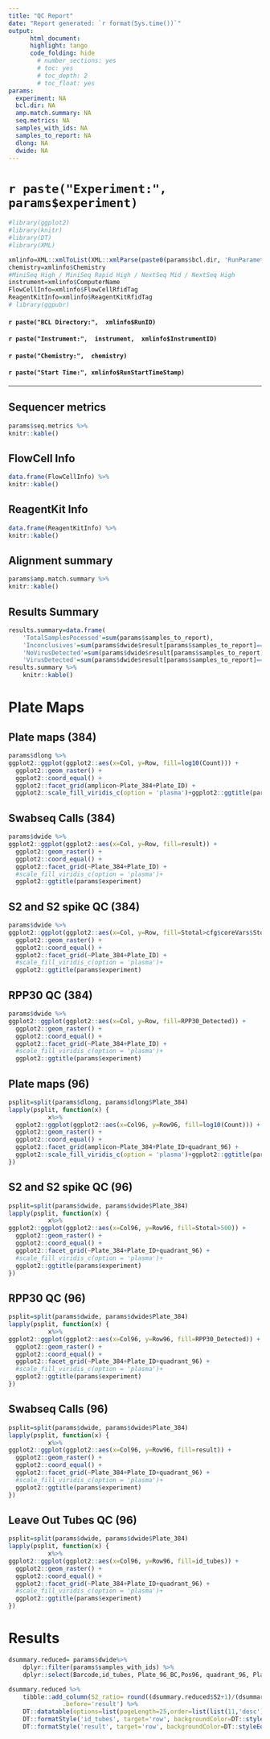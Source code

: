 ```yaml
---
title: "QC Report"
date: "Report generated: `r format(Sys.time())`"
output:
      html_document:
      highlight: tango
      code_folding: hide
        # number_sections: yes
        # toc: yes
        # toc_depth: 2
        # toc_float: yes
params:
  experiment: NA
  bcl.dir: NA
  amp.match.summary: NA
  seq.metrics: NA
  samples_with_ids: NA
  samples_to_report: NA
  dlong: NA
  dwide: NA
---
```


# `r paste("Experiment:", params$experiment)`

```r
#library(ggplot2)
#library(knitr)
#library(DT)
#library(XML)

xmlinfo=XML::xmlToList(XML::xmlParse(paste0(params$bcl.dir, 'RunParameters.xml')))
chemistry=xmlinfo$Chemistry
#MiniSeq High / MiniSeq Rapid High / NextSeq Mid / NextSeq High
instrument=xmlinfo$ComputerName
FlowCellInfo=xmlinfo$FlowCellRfidTag
ReagentKitInfo=xmlinfo$ReagentKitRfidTag
# library(ggpubr)
```
#### `r paste("BCL Directory:",  xmlinfo$RunID)`
#### `r paste("Instrument:",  instrument,  xmlinfo$InstrumentID)`
#### `r paste("Chemistry:",  chemistry)`
#### `r paste("Start Time:", xmlinfo$RunStartTimeStamp)`
******


## Sequencer metrics
```r
params$seq.metrics %>%
knitr::kable()
```

## FlowCell Info
```r
data.frame(FlowCellInfo) %>%
knitr::kable()
```

## ReagentKit Info
```r
data.frame(ReagentKitInfo) %>%
knitr::kable()
```

## Alignment summary
```r
params$amp.match.summary %>% 
knitr::kable()
```

## Results Summary
```r
results.summary=data.frame(
    'TotalSamplesPocessed'=sum(params$samples_to_report),                         
    'Inconclusives'=sum(params$dwide$result[params$samples_to_report]=='Inconclusive'),
    'NoVirusDetected'=sum(params$dwide$result[params$samples_to_report]=='Negative'),
    'VirusDetected'=sum(params$dwide$result[params$samples_to_report]=='Positive'))
results.summary %>% 
    knitr::kable()
```

# Plate Maps {.tabset .tabset-fade}

## Plate maps (384)
```r
params$dlong %>%  
ggplot2::ggplot(ggplot2::aes(x=Col, y=Row, fill=log10(Count))) + 
  ggplot2::geom_raster() +
  ggplot2::coord_equal() +
  ggplot2::facet_grid(amplicon~Plate_384+Plate_ID) +
  ggplot2::scale_fill_viridis_c(option = 'plasma')+ggplot2::ggtitle(params$experiment)
```

## Swabseq Calls (384)
```r
params$dwide %>% 
ggplot2::ggplot(ggplot2::aes(x=Col, y=Row, fill=result)) + 
  ggplot2::geom_raster() +
  ggplot2::coord_equal() +
  ggplot2::facet_grid(~Plate_384+Plate_ID) +
  #scale_fill_viridis_c(option = 'plasma')+
  ggplot2::ggtitle(params$experiment)
```

## S2 and S2 spike QC (384)
```r
params$dwide %>% 
ggplot2::ggplot(ggplot2::aes(x=Col, y=Row, fill=Stotal>cfg$coreVars$Stotal)) + 
  ggplot2::geom_raster() +
  ggplot2::coord_equal() +
  ggplot2::facet_grid(~Plate_384+Plate_ID) +
  #scale_fill_viridis_c(option = 'plasma')+
  ggplot2::ggtitle(params$experiment)
```

## RPP30 QC (384)
```r
params$dwide %>% 
ggplot2::ggplot(ggplot2::aes(x=Col, y=Row, fill=RPP30_Detected)) + 
  ggplot2::geom_raster() +
  ggplot2::coord_equal() +
  ggplot2::facet_grid(~Plate_384+Plate_ID) +
  #scale_fill_viridis_c(option = 'plasma')+
  ggplot2::ggtitle(params$experiment)
```

## Plate maps (96)
```r
psplit=split(params$dlong, params$dlong$Plate_384)
lapply(psplit, function(x) {
           x%>%
  ggplot2::ggplot(ggplot2::aes(x=Col96, y=Row96, fill=log10(Count))) + 
  ggplot2::geom_raster() +
  ggplot2::coord_equal() +
  ggplot2::facet_grid(amplicon~Plate_384+Plate_ID+quadrant_96) +
  ggplot2::scale_fill_viridis_c(option = 'plasma')+ggplot2::ggtitle(params$experiment)
})
```

## S2 and S2 spike QC (96)
```r
psplit=split(params$dwide, params$dwide$Plate_384)
lapply(psplit, function(x) {
           x%>%
ggplot2::ggplot(ggplot2::aes(x=Col96, y=Row96, fill=Stotal>500)) + 
  ggplot2::geom_raster() +
  ggplot2::coord_equal() +
  ggplot2::facet_grid(~Plate_384+Plate_ID+quadrant_96) +
  #scale_fill_viridis_c(option = 'plasma')+
  ggplot2::ggtitle(params$experiment)
})
```

## RPP30 QC (96)
```r
psplit=split(params$dwide, params$dwide$Plate_384)
lapply(psplit, function(x) {
           x%>%
ggplot2::ggplot(ggplot2::aes(x=Col96, y=Row96, fill=RPP30_Detected)) + 
  ggplot2::geom_raster() +
  ggplot2::coord_equal() +
  ggplot2::facet_grid(~Plate_384+Plate_ID+quadrant_96) +
  #scale_fill_viridis_c(option = 'plasma')+
  ggplot2::ggtitle(params$experiment)
})
```

## Swabseq Calls (96)
```r
psplit=split(params$dwide, params$dwide$Plate_384)
lapply(psplit, function(x) {
           x%>%
ggplot2::ggplot(ggplot2::aes(x=Col96, y=Row96, fill=result)) + 
  ggplot2::geom_raster() +
  ggplot2::coord_equal() +
  ggplot2::facet_grid(~Plate_384+Plate_ID+quadrant_96) +
  #scale_fill_viridis_c(option = 'plasma')+
  ggplot2::ggtitle(params$experiment)
})
```

## Leave Out Tubes QC (96)
```r
psplit=split(params$dwide, params$dwide$Plate_384)
lapply(psplit, function(x) {
           x%>%
ggplot2::ggplot(ggplot2::aes(x=Col96, y=Row96, fill=id_tubes)) + 
  ggplot2::geom_raster() +
  ggplot2::coord_equal() +
  ggplot2::facet_grid(~Plate_384+Plate_ID+quadrant_96) +
  #scale_fill_viridis_c(option = 'plasma')+
  ggplot2::ggtitle(params$experiment)
})
```

# Results
```r

dsummary.reduced= params$dwide%>% 
    dplyr::filter(params$samples_with_ids) %>%  
    dplyr::select(Barcode,id_tubes, Plate_96_BC,Pos96, quadrant_96, Plate_384,S2,S2_spike, RPP30,result)

dsummary.reduced %>% 
    tibble::add_column(S2_ratio= round((dsummary.reduced$S2+1)/(dsummary.reduced$S2_spike+1),digits=3),
               .before='result') %>%
    DT::datatable(options=list(pageLength=25,order=list(list(11,'desc'))))%>% 
    DT::formatStyle('id_tubes', target='row', backgroundColor=DT::styleEqual(c(TRUE), c("lightblue"))) %>%
    DT::formatStyle('result', target='row', backgroundColor=DT::styleEqual(c("Positive"), c("pink")))
```



